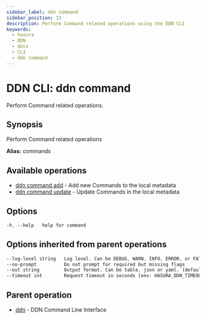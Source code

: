 ```yaml
---
sidebar_label: ddn command
sidebar_position: 13
description: Perform Command related operations using the DDN CLI
keywords:
  - hasura
  - DDN
  - docs
  - CLI
  - ddn command
---
```


# DDN CLI: ddn command

Perform Command related operations.

## Synopsis

Perform Command related operations

**Alias:** commands

## Available operations

- [ddn command add](/cli/commands/ddn_command_add) - Add new Commands to the local metadata
- [ddn command update](/cli/commands/ddn_command_update) - Update Commands in the local metadata

## Options

```sass
-h, --help   help for command
```

## Options inherited from parent operations

```sass
--log-level string   Log level. Can be DEBUG, WARN, INFO, ERROR, or FATAL. (default "INFO")
--no-prompt          Do not prompt for required but missing flags
--out string         Output format. Can be table, json or yaml. (default "table")
--timeout int        Request timeout in seconds [env: HASURA_DDN_TIMEOUT] (default 100)
```

## Parent operation

- [ddn](/cli/commands/ddn) - DDN Command Line Interface
